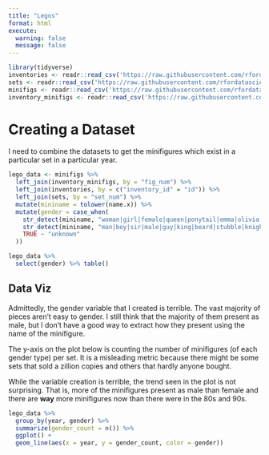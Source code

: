```yaml
---
title: "Legos"
format: html
execute:
  warning: false
  message: false
---
```



```r
library(tidyverse)
inventories <- readr::read_csv('https://raw.githubusercontent.com/rfordatascience/tidytuesday/master/data/2022/2022-09-06/inventories.csv.gz')
sets <- readr::read_csv('https://raw.githubusercontent.com/rfordatascience/tidytuesday/master/data/2022/2022-09-06/sets.csv.gz')
minifigs <- readr::read_csv('https://raw.githubusercontent.com/rfordatascience/tidytuesday/master/data/2022/2022-09-06/minifigs.csv.gz')
inventory_minifigs <- readr::read_csv('https://raw.githubusercontent.com/rfordatascience/tidytuesday/master/data/2022/2022-09-06/inventory_minifigs.csv.gz')

```



# Creating a Dataset

I need to combine the datasets to get the minifigures which exist in a particular set in a particular year.

```r
lego_data <- minifigs %>%
  left_join(inventory_minifigs, by = "fig_num") %>%
  left_join(inventories, by = c("inventory_id" = "id")) %>%
  left_join(sets, by = "set_num") %>%
  mutate(mininame = tolower(name.x)) %>%
  mutate(gender = case_when(
    str_detect(mininame, "woman|girl|female|queen|ponytail|emma|olivia|andrea|mia|stephanie|ms.|mrs.|mother|goddess|daughter") ~ "female",
    str_detect(mininame, "man|boy|sir|male|guy|king|beard|stubble|knight|lord|luke|harry|hagrid|darth|mr.|father|god|son|soldier|moustache|santa|lloyd") ~ "male",
    TRUE ~ "unknown"
  ))
```




```r
lego_data %>%
  select(gender) %>% table()
```

## Data Viz

Admittedly, the gender variable that I created is terrible.  The vast majority of pieces aren't easy to gender.  I still think that the majority of them present as male, but I don't have a good way to extract how they present using the name of the minifigure.

The y-axis on the plot below is counting the number of minifigures (of each gender type) per set.  It is a misleading metric because there might be some sets that sold a zillion copies and others that hardly anyone bought.  

While the variable creation is terrible, the trend seen in the plot is not surprising.  That is, more of the minifigures present as male than female and there are **way** more minifigures now than there were in the 80s and 90s.


```r
lego_data %>%
  group_by(year, gender) %>%
  summarize(gender_count = n()) %>%
  ggplot() + 
  geom_line(aes(x = year, y = gender_count, color = gender))
  
```




